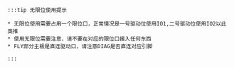     :::tip 无限位使用提示

    * 无限位使用需要占用一个限位口，正常情况是一号驱动位使用IO1,二号驱动位使用IO2以此类推
    * 使用无限位需要注意，请不要在对应的限位口接入任何东西
    * FLY部分主板是直连驱动口，请注意DIAG是否直连对应引脚

    :::